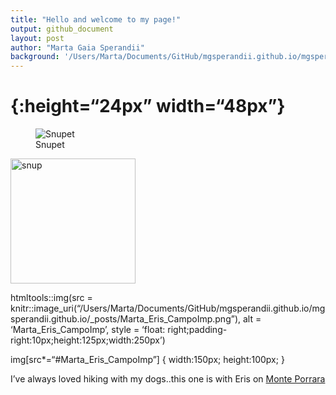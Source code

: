 ```yaml
---
title: "Hello and welcome to my page!"
output: github_document
layout: post
author: "Marta Gaia Sperandii"
background: '/Users/Marta/Documents/GitHub/mgsperandii.github.io/mgsperandii.github.io/img/Marta_Eris_CampoImp.jpg'
---
```


# {:height="24px" width="48px"}
![Snupet](/Users/Marta/Documents/GitHub/mgsperandii.github.io/mgsperandii.github.io/_posts/Marta_Eris_CampoImp.png "title")

<img src="Marta_Eris_CampoImp.png" alt="snup" width="200"/>

[snup]: Marta_Eris_CampoImp.png{: height="36px" width="36px"}

htmltools::img(src = knitr::image_uri("/Users/Marta/Documents/GitHub/mgsperandii.github.io/mgsperandii.github.io/_posts/Marta_Eris_CampoImp.png"), 
               alt = 'Marta_Eris_CampoImp', 
               style = 'float: right;padding-right:10px;height:125px;width:250px')
               
img[src*="#Marta_Eris_CampoImp"] {
   width:150px;
   height:100px;
}

I've always loved hiking with my dogs..this one is with Eris on [Monte Porrara](https://www.parcomajella.it/Monte-Porrara.htm)


